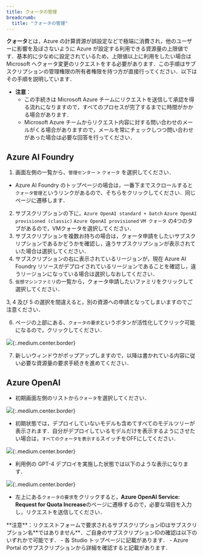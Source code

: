 ```yaml
---
title: クォータの管理
breadcrumb:
  title: "クォータの管理"
---
```


**クォータ**とは，Azure の計算資源が誤設定などで極端に消費され，他のユーザーに影響を及ぼさないように Azure が設定する利用できる資源量の上限値です．基本的に少なめに設定されているため，上限値以上に利用をしたい場合は Microsoft へクォータ変更のリクエストをする必要があります．この手順はサブスクリプションの管理権限の所有者権限を持つ方が直接行ってください．以下はその手順を説明しています．

- **注意**：
  - この手続きは Microsoft Azure チームにリクエストを送信して承認を得る流れになりますので，すべてのプロセスが完了するまでに時間がかかる場合があります．
  - Microsoft Azure チームからリクエスト内容に対する問い合わせのメールがくる場合がありますので，メールを常にチェックしつつ問い合わせがあった場合は必要な回答を行ってください．

## Azure AI Foundry 

1. 画面左側の一覧から、`管理センター` > `クォータ` を選択してください．
  - Azure AI Foundry のトップページの場合は，一番下までスクロールすると`クォータ管理`というリンクがあるので、そちらをクリックしてください．同じページに遷移します．
2. サブスクリプションの下に，`Azure OpenAI standard + batch` `Azure OpenAI provisioned (classic)` `Azure OpenAI provisioned` `VM クォータ` の4つのタブがあるので，VMクォータを選択してください．
3. サブスクリプションを複数お持ちの場合は，クォータ申請をしたいサブスクリプションであるかどうかを確認し，違うサブスクリプションが表示されていた場合は選択してください．
4. サブスクリプションの右に表示されているリージョンが，現在 Azure AI Foundry リソースがデプロイされているリージョンであることを確認し，違うリージョンになっている場合は選択しなおしてください．
5. `仮想マシンファミリ`の一覧から，クォータ申請したいファミリをクリックして選択してください．

<div class="box">
3, 4 及び 5 の選択を間違えると，別の資源への申請となってしまいますのでご注意ください．
</div>

6. ページの上部にある、`クォータの要求`というボタンが活性化してクリック可能になるので，クリックしてください．

![](img/03_openaiquota3.png){:.medium.center.border}

7. 新しいウィンドウがポップアップしますので，以降は書かれている内容に従い必要な資源量の要求手続きを進めてください．

## Azure OpenAI

- 初期画面左側のリストから`クォータ`を選択してください．

![](img/01_openaiquota1.png){:.medium.center.border}

- 初期状態では，デプロイしていないモデルも含めてすべてのモデルツリーが表示されます．自分がデプロイしているモデルだけを表示するようにさせたい場合は，`すべてのクォータを表示する`スイッチをOFFにしてください．

![](img/02_aistudioquota2.png){:.medium.center.border}

- 利用例の GPT-4 デプロイを実施した状態では以下のような表示になります．

![](img/02_openaiquota2.png){:.medium.center.border}

- 左上にある`クォータの要求`をクリックすると，**Azure OpenAI Service: Request for Quota Increase**のページに遷移するので，必要な項目を入力し，リクエストを送信してください．

<div class="box">
**注意**：リクエストフォームで要求されるサブスクリプションIDはサブスクリプション名**ではありません**．ご自身のサブスクリプションIDの確認は以下のいずれかで可能です．
- 各 Studio トップページに記載があります．
- Azure Portal のサブスクリプションから詳細を確認すると記載があります．
</div>
